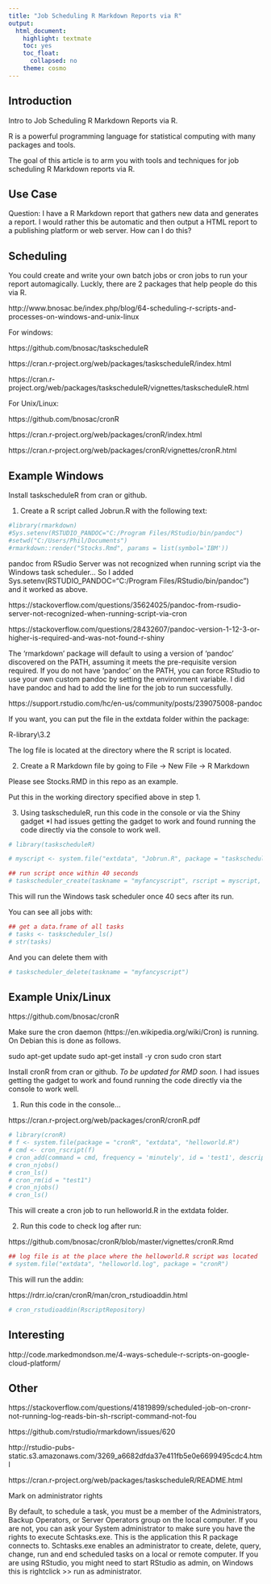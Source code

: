 ```yaml
---
title: "Job Scheduling R Markdown Reports via R"
output: 
  html_document: 
    highlight: textmate
    toc: yes
    toc_float: 
      collapsed: no
    theme: cosmo
---
```


## Introduction

Intro to Job Scheduling R Markdown Reports via R.

R is a powerful programming language for statistical computing with many packages and tools.

The goal of this article is to arm you with tools and techniques for job scheduling R Markdown reports via R.

## Use Case

Question: I have a R Markdown report that gathers new data and generates a report. I would rather this be automatic and then output a HTML report to a publishing platform or web server. How can I do this?

## Scheduling

You could create and write your own batch jobs or cron jobs to run your report automagically. Luckly, there are 2 packages that help people do this via R.

http://www.bnosac.be/index.php/blog/64-scheduling-r-scripts-and-processes-on-windows-and-unix-linux

For windows:

https://github.com/bnosac/taskscheduleR

https://cran.r-project.org/web/packages/taskscheduleR/index.html

https://cran.r-project.org/web/packages/taskscheduleR/vignettes/taskscheduleR.html

For Unix/Linux:

https://github.com/bnosac/cronR

https://cran.r-project.org/web/packages/cronR/index.html

https://cran.r-project.org/web/packages/cronR/vignettes/cronR.html

## Example Windows

Install taskscheduleR from cran or github.

1. Create a R script called Jobrun.R with the following text:

```r
#library(rmarkdown)
#Sys.setenv(RSTUDIO_PANDOC="C:/Program Files/RStudio/bin/pandoc")
#setwd("C:/Users/Phil/Documents")
#rmarkdown::render("Stocks.Rmd", params = list(symbol='IBM'))
```

pandoc from RSudio Server was not recognized when running script via the Windows task scheduler... So I added Sys.setenv(RSTUDIO_PANDOC="C:/Program Files/RStudio/bin/pandoc") and it worked as above.

https://stackoverflow.com/questions/35624025/pandoc-from-rsudio-server-not-recognized-when-running-script-via-cron

https://stackoverflow.com/questions/28432607/pandoc-version-1-12-3-or-higher-is-required-and-was-not-found-r-shiny

The 'rmarkdown' package will default to using a version of 'pandoc' discovered on the PATH, assuming it meets the pre-requisite version required. If you do not have 'pandoc' on the PATH, you can force RStudio to use your own custom pandoc by setting the environment variable. I did have pandoc and had to add the line for the job to run successfully.

https://support.rstudio.com/hc/en-us/community/posts/239075008-pandoc

If you want, you can put the file in the extdata folder within the package:

R\win-library\3.2\taskscheduleR\extdata

The log file is located at the directory where the R script is located.

2. Create a R Markdown file by going to File -> New File -> R Markdown

Please see Stocks.RMD in this repo as an example.

Put this in the working directory specified above in step 1.

3. Using taskscheduleR, run this code in the console or via the Shiny gadget
*I had issues getting the gadget to work and found running the code directly via the console to work well.

```r
# library(taskscheduleR)

# myscript <- system.file("extdata", "Jobrun.R", package = "taskscheduleR")

## run script once within 40 seconds
# taskscheduler_create(taskname = "myfancyscript", rscript = myscript, schedule = "ONCE", starttime = format(Sys.time() + 40, "%H:%M"))
```

This will run the Windows task scheduler once 40 secs after its run.

You can see all jobs with:

```r
## get a data.frame of all tasks
# tasks <- taskscheduler_ls()
# str(tasks)
```

And you can delete them with 

```r
# taskscheduler_delete(taskname = "myfancyscript")
```

## Example Unix/Linux

https://github.com/bnosac/cronR

Make sure the cron daemon (https://en.wikipedia.org/wiki/Cron) is running. On Debian this is done as follows.

sudo apt-get update
sudo apt-get install -y cron
sudo cron start

Install cronR from cran or github.
*To be updated for RMD soon.
*I had issues getting the gadget to work and found running the code directly via the console to work well.

1. Run this code in the console...

https://cran.r-project.org/web/packages/cronR/cronR.pdf

```r
# library(cronR)
# f <- system.file(package = "cronR", "extdata", "helloworld.R")
# cmd <- cron_rscript(f)
# cron_add(command = cmd, frequency = 'minutely', id = 'test1', description = 'My process 1')
# cron_njobs()
# cron_ls()
# cron_rm(id = "test1")
# cron_njobs()
# cron_ls()
```

This will create a cron job to run helloworld.R in the extdata folder.

2. Run this code to check log after run:

https://github.com/bnosac/cronR/blob/master/vignettes/cronR.Rmd


```r
## log file is at the place where the helloworld.R script was located
# system.file("extdata", "helloworld.log", package = "cronR")
```

This will run the addin:

https://rdrr.io/cran/cronR/man/cron_rstudioaddin.html

```r
# cron_rstudioaddin(RscriptRepository)
```

## Interesting

http://code.markedmondson.me/4-ways-schedule-r-scripts-on-google-cloud-platform/

## Other

https://stackoverflow.com/questions/41819899/scheduled-job-on-cronr-not-running-log-reads-bin-sh-rscript-command-not-fou

https://github.com/rstudio/rmarkdown/issues/620

http://rstudio-pubs-static.s3.amazonaws.com/3269_a6682dfda37e411fb5e0e6699495cdc4.html

https://cran.r-project.org/web/packages/taskscheduleR/README.html

Mark on administrator rights

By default, to schedule a task, you must be a member of the Administrators, Backup Operators, or Server Operators group on the local computer. If you are not, you can ask your System administrator to make sure you have the rights to execute Schtasks.exe. This is the application this R package connects to. Schtasks.exe enables an administrator to create, delete, query, change, run and end scheduled tasks on a local or remote computer. If you are using RStudio, you might need to start RStudio as admin, on Windows this is rightclick >> run as administrator.